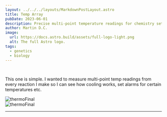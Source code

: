 ```yaml
---
layout: ../../../layouts/MarkdownPostLayout.astro
title: Temp Array
pubDate: 2023-06-01
description: Precise multi-point temperature readings for chemistry setups.
author: Martin D.C.
image:
  url: https://docs.astro.build/assets/full-logo-light.png
  alt: The full Astro logo.
tags:
  - genetics
  - biology
---
```


<br />

This one is simple. I wanted to measure multi-point temp readings from every reaction I make so I can see how cooling works, set alarms for certain temperatures etc.


<div class="grid">
<div class="imgWrap" data-lightbox="true"><Image src={ch1} alt='thermoFinal'/></div>
<div class="imgWrap" data-lightbox="true"><Image src={ch2} alt='thermoFinal'/></div>
</div>

---